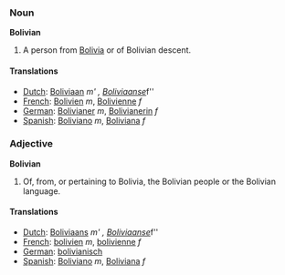 ===Noun===
'''Bolivian'''
#A person from [[Bolivia]] or of Bolivian descent.
====Translations====
*[[Dutch]]: [[Boliviaan]] ''m' , [[Boliviaanse]] ''f''
*[[French]]: [[Bolivien]] ''m'', [[Bolivienne]] ''f''
*[[German]]: [[Bolivianer]] ''m'', [[Bolivianerin]] ''f''
*[[Spanish]]: [[Boliviano]] ''m'', [[Boliviana]] ''f''

===Adjective===
'''Bolivian'''
#Of, from, or pertaining to Bolivia, the Bolivian people or the Bolivian language.
====Translations====
*[[Dutch]]: [[Boliviaans]] ''m' , [[Boliviaanse]] ''f''
*[[French]]: [[bolivien]] ''m'', [[bolivienne]] ''f''
*[[German]]: [[bolivianisch]]
*[[Spanish]]: [[Boliviano]] ''m'', [[Boliviana]] ''f''